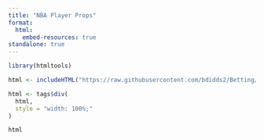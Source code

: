 ---
title: "NBA Player Props"
format:
  html:
    embed-resources: true
standalone: true
---

```{r, echo=FALSE}
library(htmltools)

html <- includeHTML("https://raw.githubusercontent.com/bdidds2/Betting/main/NBA_Player_Props.html")

html <- tags$div(
  html,
  style = "width: 100%;"
)

html
```
